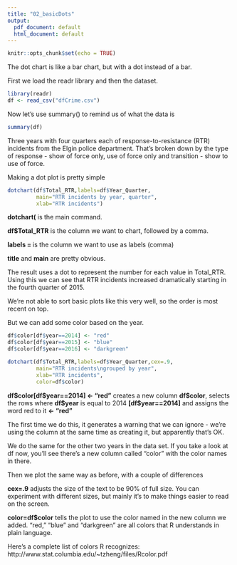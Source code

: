 ```yaml
---
title: "02_basicDots"
output:
  pdf_document: default
  html_document: default
---
```


```r
knitr::opts_chunk$set(echo = TRUE)
```

The dot chart is like a bar chart, but with a dot instead of a bar. 

First we load the readr library and then the dataset.

```r
library(readr)
df <- read_csv("dfCrime.csv")
```

Now let's use summary() to remind us of what the data is

```r
summary(df)
```

Three years with four quarters each of response-to-resistance (RTR) incidents from the Elgin police department. That's broken down by the type of response - show of force only, use of force only and transition - show to use of force.

Making a dot plot is pretty simple

```r
dotchart(df$Total_RTR,labels=df$Year_Quarter,
         main="RTR incidents by year, quarter",
         xlab="RTR incidents")
```

__dotchart(__ is the main command.

__df\$Total_RTR__ is the column we want to chart, followed by a comma. 

__labels = __ is the column we want to use as labels (comma)

__title__ and __main__ are pretty obvious.

The result uses a dot to represent the number for each value in Total_RTR. Using this we can see that RTR incidents increased dramatically starting in the fourth quarter of 2015. 

We're not able to sort basic plots like this very well, so the order is most recent on top.

But we can add some color based on the year.

```r
df$color[df$year==2014] <- "red" 
df$color[df$year==2015] <- "blue" 
df$color[df$year==2016] <- "darkgreen" 

dotchart(df$Total_RTR,labels=df$Year_Quarter,cex=.9,
         main="RTR incidents\ngrouped by year",
         xlab="RTR incidents", 
         color=df$color) 
```

__df\$color[df$year==2014] <- "red"__ creates a new column __df\$color__, selects the rows where __df\$year__ is equal to 2014 __[df\$year==2014]__ and assigns the word red to it __<- "red"__ 

The first time we do this, it generates a warning that we can ignore - we're using the column at the same time as creating it, but apparently that's OK.

We do the same for the other two years in the data set. If you take a look at df now, you'll see there's a new column called "color" with the color names in there.

Then we plot the same way as before, with a couple of differences

__cex=.9__ adjusts the size of the text to be 90% of full size. You can experiment with different sizes, but mainly it's to make things easier to read on the screen.

__color=df$color__ tells the plot to use the color named in the new column we added. "red," "blue" and "darkgreen" are all colors that R understands in plain language. 

Here's a complete list of colors R recognizes: http://www.stat.columbia.edu/~tzheng/files/Rcolor.pdf